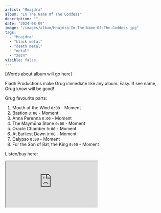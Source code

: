 ```yaml
---
artist: "Mnajdra"
album: "In The Name Of The Goddess"
description: ""
date: "2024-08-09"
image: "/images/album/Mnajdra-In-The-Name-Of-The-Goddess.jpg"
tags:
  - "Mnajdra"
  - "black metal"
  - "death metal"
  - "metal"
  - "2024"
visible: false
---
```


[Words about album will go here]

Fiadh Productions make Grug immediate like any album. Easy. If see name, Grug know will be good!

Grug favourite parts:

1. Mouth of the Wind `0:00` - Moment
2. Bastion `0:00` - Moment
3. Anna Perenna `0:00` - Moment
4. The Maymūna Stone `0:00` - Moment
5. Oracle Chamber `0:00` - Moment
6. At Earliest Dawn `0:00` - Moment
7. Calypso `0:00` - Moment
8. For the Son of Bat, the King `0:00` - Moment

Listen/buy here:

<iframe
  style={{ border: "0", width: "350px", height: "800px" }}
  src="https://bandcamp.com/EmbeddedPlayer/album=1211800125/size=large/bgcol=333333/linkcol=ffffff/transparent=true/"
  seamless>
  <a href="https://mnajdra.bandcamp.com/album/in-the-name-of-the-goddess">
    In The Name Of The Goddess by Mnajdra
  </a>
</iframe>
